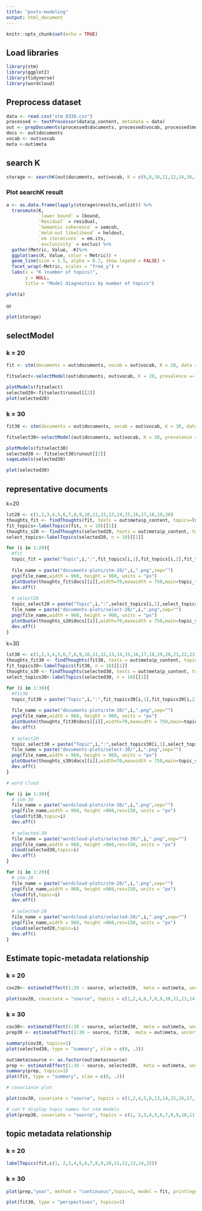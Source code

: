 ```yaml
---
title: "posts-modeling"
output: html_document
---
```


```r
knitr::opts_chunk$set(echo = TRUE)
```

## Load libraries
```r
library(stm)
library(ggplot2)
library(tidyverse)
library(wordcloud)
```

## Preprocess dataset
```r
data <- read.csv("stm_0330.csv")
processed <- textProcessor(data$p_content, metadata = data)
out <- prepDocuments(processed$documents, processed$vocab, processed$meta,lower.thresh=20)
docs <- out$documents
vocab <- out$vocab
meta <-out$meta
```
## search K
```r
storage <- searchK(out$documents, out$vocab, K = c(6,8,10,11,12,14,16,18,20,30), prevalence =~ source, data = meta)
```

### Plot searchK result
```r
a <- as.data.frame(lapply(storage$results,unlist)) %>% 
  transmute(K,
            `lower bound` = lbound,
            `Residual` = residual,
            `Semantic coherence` = semcoh,
            `Held-out likelihood` = heldout,
            `em iterations` = em.its,
            `exclusivity` = exclus) %>%
  gather(Metric, Value, -K)%>%
  ggplot(aes(K, Value, color = Metric)) +
  geom_line(size = 1.5, alpha = 0.7, show.legend = FALSE) +
  facet_wrap(~Metric, scales = "free_y") +
  labs(x = "K (number of topics)",
       y = NULL,
       title = "Model diagnostics by number of topics")

plot(a)
```
or
```r
plot(storage)
```

## selectModel

### k = 20
```r
fit <- stm(documents = out$documents, vocab = out$vocab, K = 20, data = out$meta, content =~ source, prevalence =~ source)
```

```r
fitselect<-selectModel(out$documents, out$vocab, K = 20, prevalence =~ source, max.em.its = 75,data = out$meta, runs = 20, seed = 8458159)
```

```r
plotModels(fitselect)
selected20<-fitselect$runout[[2]]
plot(selected20)
```

### k = 30
```r
fit30 <- stm(documents = out$documents, vocab = out$vocab, K = 30, data = out$meta, content =~ source, prevalence =~ source)
```

```r
fitselect30<-selectModel(out$documents, out$vocab, K = 30, prevalence =~ source, max.em.its = 75,data = out$meta, runs = 20, seed = 8458159)
```

```r
plotModels(fitselect30)
selected30 <- fitselect30$runout[[2]]
sageLabels(selected30)
```

```r
plot(selected30)
```

## representative documents
k=20
```r
lst20 <- c(1,2,3,4,5,6,7,8,9,10,11,12,13,14,15,16,17,18,19,20)
thoughts_fit <- findThoughts(fit, texts = out$meta$p_content, topics=lst20) 
fit_topics<-labelTopics(fit, n = 10)[[1]]
thoughts_s20 <- findThoughts(selected20, texts = out$meta$p_content, topics=lst20) 
select_topics<-labelTopics(selected20, n = 10)[[1]]

for (i in 1:20){
  #fit
  topic_fit = paste("Topic",i,":",fit_topics[i,1],fit_topics[i,2],fit_topics[i,3],fit_topics[i,4],fit_topics[i,5],fit_topics[i,6],fit_topics[i,7],fit_topics[i,8], sep=" ")
  
  file_name = paste("documents-plots/stm-20/",i,".png",sep="")
  png(file_name,width = 960, height = 960, units = "px")
  plotQuote(thoughts_fit$docs[[i]],width=70,maxwidth = 750,main=topic_fit,text.cex=1.5)
  dev.off()
  
  # select20
  topic_select20 = paste("Topic",i,":",select_topics[i,1],select_topics[i,2],select_topics[i,3],select_topics[i,4],select_topics[i,5],select_topics[i,6],select_topics[i,7],select_topics[i,8], sep=" ")
  file_name = paste("documents-plots/select-20/",i,".png",sep="")
  png(file_name,width = 960, height = 960, units = "px")
  plotQuote(thoughts_s20$docs[[i]],width=70,maxwidth = 750,main=topic_select20,text.cex=1.5)
  dev.off()
}
```


k=30
```r
lst30 <- c(1,2,3,4,5,6,7,8,9,10,11,12,13,14,15,16,17,18,19,20,21,22,23,24,25,26,27,28,29,30)
thoughts_fit30 <- findThoughts(fit30, texts = out$meta$p_content, topics=lst30) 
fit_topics30<-labelTopics(fit30, n = 10)[[1]]
thoughts_s30 <- findThoughts(selected30, texts = out$meta$p_content, topics=lst30) 
select_topics30<-labelTopics(selected30, n = 10)[[1]]

for (i in 1:30){
  #fit30
  topic_fit30 = paste("Topic",i,":",fit_topics30[i,1],fit_topics30[i,2],fit_topics30[i,3],fit_topics30[i,4],fit_topics30[i,5],fit_topics30[i,6],fit_topics30[i,7],fit_topics30[i,8], sep=" ")
  
  file_name = paste("documents-plots/stm-30/",i,".png",sep="")
  png(file_name,width = 960, height = 960, units = "px")
  plotQuote(thoughts_fit30$docs[[i]],width=70,maxwidth = 750,main=topic_fit30,text.cex=1.5)
  dev.off()
  
  # select20
  topic_select30 = paste("Topic",i,":",select_topics30[i,1],select_topics30[i,2],select_topics30[i,3],select_topics30[i,4],select_topics30[i,5],select_topics30[i,6],select_topics30[i,7],select_topics30[i,8], sep=" ")
  file_name = paste("documents-plots/select-30/",i,".png",sep="")
  png(file_name,width = 960, height = 960, units = "px")
  plotQuote(thoughts_s30$docs[[i]],width=70,maxwidth = 750,main=topic_select30,text.cex=1.5)
  dev.off()
}
```

```r
# word cloud

for (i in 1:30){
  # stm-30
  file_name = paste("wordcloud-plots/stm-30/",i,".png",sep="")
  png(file_name,width = 960, height =960,res=150, units = "px")
  cloud(fit30,topic=i)
  dev.off()
  
  # selected-30
  file_name = paste("wordcloud-plots/selected-30/",i,".png",sep="")
  png(file_name,width = 960, height =960,res=150, units = "px")
  cloud(selected30,topic=i)
  dev.off()
}

for (i in 1:20){
  # stm-20
  file_name = paste("wordcloud-plots/stm-20/",i,".png",sep="")
  png(file_name,width = 960, height =960,res=150, units = "px")
  cloud(fit,topic=i)
  dev.off()
  
  # selected-20
  file_name = paste("wordcloud-plots/selected-20/",i,".png",sep="")
  png(file_name,width = 960, height =960,res=150, units = "px")
  cloud(selected20,topic=i)
  dev.off()
}

```

## Estimate topic-metadata relationship

### k = 20
```r
cov20<- estimateEffect(1:20 ~ source, selected20,  meta = out$meta, uncertainty = "Global")
```

```r
plot(cov20, covariate = "source", topics = c(1,2,4,6,7,8,9,10,11,13,14,16,17,19), model = selected20, method = "difference", cov.value1 = "reddit", cov.value2 = "Alzconnected", xlab ="reddit ... Alzconnected", main = "Effect of covariates on topics (K=20)", xlim = c(-.1, .1), labeltype=c("frex"),verbose.labels = F)
```

### k = 30
```r
cov30<- estimateEffect(1:30 ~ source, selected30,  meta = out$meta, uncertainty = "Global")
prep30 <- estimateEffect(1:30 ~ source, fit30,  meta = out$meta, uncertainty = "Global")
```

```r
summary(cov30, topics=1)
plot(selected30, type = "summary", xlim = c(0, .3))
```

```r
out$meta$source <- as.factor(out$meta$source)
prep <- estimateEffect(1:30 ~ source, selected30,  meta = out$meta, uncertainty = "Global")
summary(prep, topics=1)
plot(fit, type = "summary", xlim = c(0, .3))
```

```r
# covariance plot

plot(cov30, covariate = "source", topics = c(1,2,4,5,6,13,14,15,16,17,18,21,22,23,25,26,29,30), model = selected30, method = "difference", cov.value1 = "reddit", cov.value2 = "Alzconnected", xlab ="reddit ... Alzconnected", main = "Effect of covariates on topics (K=30)", xlim = c(-.1, .1), labeltype=c("frex"),verbose.labels = F)

# can't display topic names for stm models
plot(prep30, covariate = "source", topics = c(1, 2,3,4,5,6,7,8,9,10,11,12,13,14,15), model = fit30, method = "difference", cov.value1 = "reddit", cov.value2 = "Alzconnected", xlab ="reddit ... Alzconnected", main = "Effect of covariates on topics (STM, K=30)", xlim = c(-.1, .1), labeltype="frex")
```


## topic metadata relationship
 
### k = 20

```r
labelTopics(fit,c(1, 2,3,4,5,6,7,8,9,10,11,12,13,14,15))
```

### k = 30

```r
plot(prep,"year", method = "continuous",topic=3, model = fit, printlegend = FALSE)
```

```r
plot(fit30, type = "perspectives", topics=2)
```

